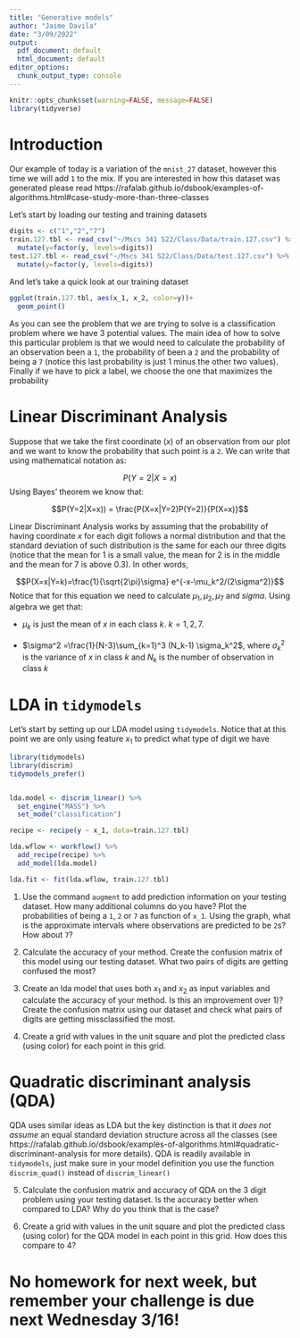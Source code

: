 ```yaml
---
title: "Generative models"
author: "Jaime Davila"
date: "3/09/2022"
output:
  pdf_document: default
  html_document: default
editor_options:
  chunk_output_type: console
---
```


```r
knitr::opts_chunk$set(warning=FALSE, message=FALSE)
library(tidyverse)
```

# Introduction

Our example of today is a variation of the `mnist_27` dataset, however this time we will add `1` to the mix. If you are interested in how this dataset was generated please read
https://rafalab.github.io/dsbook/examples-of-algorithms.html#case-study-more-than-three-classes

Let's start by loading our testing and training datasets

```r
digits <- c("1","2","7")
train.127.tbl <- read_csv("~/Mscs 341 S22/Class/Data/train.127.csv") %>%
  mutate(y=factor(y, levels=digits))
test.127.tbl <- read_csv("~/Mscs 341 S22/Class/Data/test.127.csv") %>%
  mutate(y=factor(y, levels=digits))
```

And let's take a quick look at our training dataset

```r
ggplot(train.127.tbl, aes(x_1, x_2, color=y))+
  geom_point()
```

As you can see the problem that we are trying to solve is a classification problem where we have 3 potential values. The main idea of how to solve this particular problem is that we would need to calculate the probability of an observation been a `1`, the probability of been a `2` and the probability of being a `7` (notice this last probability is just 1 minus the other two values). Finally if we have to pick a label, we choose the one that maximizes the probability


# Linear Discriminant Analysis

Suppose that we take the first coordinate ($x$) of an observation from  our plot and we want to know  the probability that such point is a `2`. We can write that using mathematical notation as:

$$P(Y=2|X=x)$$
Using Bayes' theorem we know that: 

$$P(Y=2|X=x)) = \frac{P(X=x|Y=2)P(Y=2)}{P(X=x)}$$ 

Linear Discriminant Analysis works by assuming that the probability of having coordinate $x$ for each digit follows a normal distribution and that the standard deviation of such distribution is the same for each our three digits (notice that the mean for 1 is a small value, the mean for 2 is in the middle and the mean for 7 is above 0.3). In other words,

$$P(X=x|Y=k)=\frac{1}{\sqrt{2\pi}\sigma} e^{-x-\mu_k^2/(2\sigma^2)}$$
Notice that for this equation we need to calculate $\mu_1, \mu_2, \mu_7$ and $sigma$. Using algebra we get that:

* $\mu_k$ is just the mean of $x$ in each class $k$. $k=1,2,7$.

* $\sigma^2 =\frac{1}{N-3}\sum_{k=1}^3 (N_k-1) \sigma_k^2$, where $\sigma_k^2$ is the variance of $x$ in class $k$ and $N_k$ is the number of observation in class $k$

# LDA in `tidymodels`

Let's start by setting up our LDA model using `tidymodels`. Notice that at this point we are only using feature $x_1$ to predict what type of digit we have

```r
library(tidymodels)
library(discrim)
tidymodels_prefer()


lda.model <- discrim_linear() %>%
  set_engine("MASS") %>%
  set_mode("classification")

recipe <- recipe(y ~ x_1, data=train.127.tbl)

lda.wflow <- workflow() %>%
  add_recipe(recipe) %>%
  add_model(lda.model) 

lda.fit <- fit(lda.wflow, train.127.tbl)
```

1. Use the command `augment` to add prediction information on your testing dataset. How many additional columns do you have? Plot the probabilities of being a `1`, `2` or `7` as function of `x_1`. Using the graph, what is the approximate intervals where observations are predicted to be `2`s? How about `7`?

2. Calculate the accuracy of your method. Create the confusion matrix of this model using our testing dataset. What two pairs of digits are getting confused the most?

3. Create an lda model that uses both $x_1$ and $x_2$ as input variables and calculate the accuracy of your method. Is this an improvement over 1)? Create the confusion matrix using our dataset and check what pairs of digits are getting missclassified the most. 


4. Create a grid with values in the unit square and plot the predicted class (using color) for each point in this grid. 


# Quadratic discriminant analysis (QDA)

QDA uses similar ideas as LDA but the key distinction is that it *does not assume* an equal standard deviation structure across all the classes (see https://rafalab.github.io/dsbook/examples-of-algorithms.html#quadratic-discriminant-analysis for more details). QDA is readily available in `tidymodels`, just make sure in your model definition you use the function  `discrim_quad()` instead of `discrim_linear()`

5. Calculate the confusion matrix and accuracy of QDA on the 3 digit problem using your testing dataset. Is the accuracy better when compared to LDA? Why do you think that is the case?

6. Create a grid with values in the unit square and plot the predicted class (using color) for the QDA model in each point in this grid. How does this compare to 4?

# No homework for next week, but remember your challenge is due next Wednesday 3/16!



